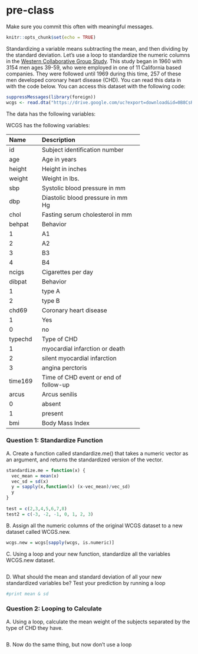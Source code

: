 # pre-class

Make sure you commit this often with meaningful messages. 

```r
knitr::opts_chunk$set(echo = TRUE)
```

Standardizing a variable means subtracting the mean, and then dividing by the standard deviation. Let’s use a loop to standardize the numeric columns in the [Western Collaborative Group Study](https://clinicaltrials.gov/ct2/show/NCT00005174). This study began in 1960 with 3154 men ages 39-59, who were employed in one of 11 California based companies. They were followed until 1969 during this time, 257 of these men developed coronary heart disease (CHD). You can read this data in with the code below. You can access this dataset with the following code:

```R

suppressMessages(library(foreign))
wcgs <- read.dta("https://drive.google.com/uc?export=download&id=0B8CsRLdwqzbzYWxfN3ExQllBQkU")
```

The data has the following variables:


WCGS has the following variables:

-----------------------------------------------------------
Name    Description
------- -------------------------------------------
id      Subject identification number

age     Age in years

height  Height in inches

weight  Weight in lbs.

sbp     Systolic blood pressure in mm 

dbp     Diastolic blood pressure in mm Hg

chol    Fasting serum cholesterol in mm 

behpat  Behavior

  1       A1

  2       A2

  3       B3

  4       B4

ncigs   Cigarettes per day

dibpat  Behavior

1       type A

2       type B

chd69   Coronary heart disease

1       Yes

0       no

typechd Type of CHD

1       myocardial infarction or death

2       silent myocardial infarction

3       angina perctoris

time169 Time of CHD event or end of follow-up

arcus   Arcus senilis

0       absent

1       present

bmi     Body Mass Index
-----------------------------------------------------------


### Question 1: Standardize Function

A. Create a function called standardize.me() that takes a numeric vector as an argument, and returns the standardized version of the vector. 
```r
standardize.me = function(x) {
  vec_mean = mean(x)
  vec_sd = sd(x)
  y = sapply(x,function(x) (x-vec_mean)/vec_sd)
  y
}
  
test = c(2,3,4,5,6,7,8)
test2 = c(-3, -2, -1, 0, 1, 2, 3)
```
B. Assign all the numeric columns of the original WCGS dataset to a new dataset called WCGS.new.
```r
wcgs.new = wcgs[sapply(wcgs, is.numeric)]

```
C. Using a loop and your new function, standardize all the variables WCGS.new dataset.
```r

```
D. What should the mean and standard deviation of all your new standardized variables be? Test your prediction by running a loop
```r
#print mean & sd

```

### Question 2: Looping to Calculate

A. Using a loop, calculate the mean weight of the subjects separated by the type of CHD they have.
```r

```
B. Now do the same thing, but now don’t use a loop
```r

```
